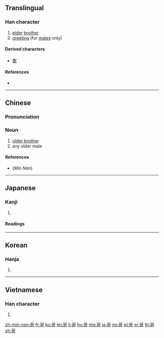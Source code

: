 ==Translingual==
{{stroke order|stroke=10}}

===Han character===
{{Han char|rn=30|rad=口|as=07|sn=10|four=10621|canj=MRNR|ids=⿱可可}}

# [[elder]] [[brother]]
# [[greeting]] (for [[male]]s only)

====Derived characters====
* [[歌]]

====References====
* {{Han ref|kx=0190.080|dkj=03641|dj=0409.250|hdz=10624.190|uh=54E5|ud=21733|bh=ADF4|bd=44532}}

----

==Chinese==
{{zh-forms}}

===Pronunciation===
{{zh-pron
|m=gē
|c=go1
|h=
|mn=ko/koh
|w=
|mc=y
|oc=y
|ma=|ma2=
|cat=n
}}

===Noun===
{{zh-noun}}

# [[older brother]]
# any older male

====References====
* (''Min Nan'') {{thcwd|5812}}

----

==Japanese==

===Kanji===
{{ja-kanji|grade=|rs=口07}}

# {{defn|lang=ja|sort=口07}}

====Readings====
{{ja-readings
|goon=[[か]] (ka)
|kanon=[[か]] (ka)
|kanyoon=[[こ]] (ko)
|kun=[[うたう]] (utau)
}}

----

==Korean==

===Hanja===
{{ko-hanja|hangeul=가|rv=ga|mr=ka}}

# {{defn|lang=ko|sort=口07}}

----

==Vietnamese==

===Han character===
{{vi-hantu|[[ca]], [[kha]]|rs=口07}}

# {{defn|lang=vi|sort=口07}}

[[zh-min-nan:哥]]
[[fr:哥]]
[[ko:哥]]
[[kn:哥]]
[[li:哥]]
[[hu:哥]]
[[mg:哥]]
[[ja:哥]]
[[no:哥]]
[[pl:哥]]
[[sr:哥]]
[[th:哥]]
[[zh:哥]]